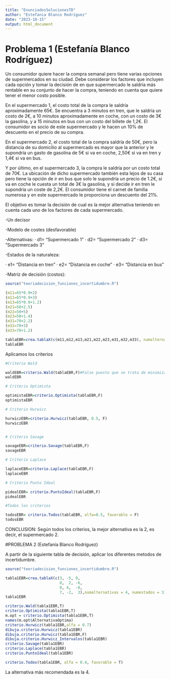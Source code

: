 ---
title: "EnunciadosSolucionesTD"
author: "Estefania Blanco Rodríguez"
date: "2023-10-15"
output: html_document
---

# Problema 1 (Estefanía Blanco Rodríguez)

Un consumidor quiere hacer la compra semanal pero tiene varias opciones de supermercados
en su ciudad. Debe considerar los factores que incluyen cada opción y tomar
la decisión de en que supermercado le saldría más rentable en su conjunto
de hacer la compra, teniendo en cuenta que quiere tener el menor costo posible.

En el supermercado 1, el costo total de la compra le saldría aproximadamente
65€. Se encuentra a 3 minutos en tren, que le saldría un costo de 2€, a 10 minutos 
aproximadamente en coche, con un costo de 3€ la gasolina, y a 15 minutos en bus
con un costo del billete de 1,2€. El consumidor es socio de 
este supermercado y le hacen un 10% de descuento en el precio de su compra.

En el supermercado 2, el costo total de la compra saldría de 50€, pero la distancia
de su domicilio al supermercado es mayor que la anterior y le supondría un gasto de gasolina de 5€ si va en coche, 2,50€ si va en tren y 1,4€ si va en bus.

Y por último, en el supermercado 3, la compra le saldría por un 
costo total de 70€. La ubicación de dicho supermercado también esta lejos
de su casa pero tiene la opción de ir en bus que solo le supondría un 
precio de 1.2€, si va en coche le cuesta un total de 3€ la gasolina, y si decide
ir en tren le supondria un coste de 2,2€. El consumidor tiene
el carnet de familia numerosa y en este supermercado le proporciona un descuento
del 21%.

El objetivo es tomar la decisión de cual es la mejor alternativa 
teniendo en cuenta cada uno de los factores de cada supermercado.


-Un decisor

-Modelo de costes (desfavorable)

-Alternativas:
  · d1= "Supermercado 1"
· d2= "Supermercado 2"
· d3= "Supermercado 3"

-Estados de la naturaleza:
  
· e1= "Distancia en tren"
· e2= "Distancia en coche"
· e3= "Distancia en bus"

-Matriz de decisión (costos):
```{r}
source("teoriadecision_funciones_incertidumbre.R")

(m11=65*0.9+2)
(m12=65*0.9+3)
(m13=65*0.9+1.2)
(m21=50+2.5)
(m22=50+5)
(m23=50+1.4)
(m31=70+2.2)
(m32=70+3)
(m33=70+1.2)

tablaEBR=crea.tablaX(c(m11,m12,m13,m21,m22,m23,m31,m32,m33), numalternativas = 3,numestados = 3)
tablaEBR
```

Aplicamos los criterios

```{r}
#Criterio Wald

waldEBR=criterio.Wald(tablaEBR,F)#False puesto que se trata de minimizar costes
waldEBR

# Criterio Optimista

optimistaEBR=criterio.Optimista(tablaEBR,F)
optimistaEBR

# Criterio Hurwicz

hurwiczEBR=criterio.Hurwicz(tablaEBR, 0.5, F)
hurwiczEBR


# Criterio Savage

savageEBR=criterio.Savage(tablaEBR,F)
savageEBR

# Criterio Laplace

laplaceEBR=criterio.Laplace(tablaEBR,F)
laplaceEBR

# Criterio Punto Ideal

pidealEBR= criterio.PuntoIdeal(tablaEBR,F)
pidealEBR

#Todos los criterios

todosEBR= criterio.Todos(tablaEBR, alfa=0.5, favorable = F)
todosEBR

```

CONCLUSION: Según todos los criterios, la mejor alternativa es la 2, es decir,
el supermercado 2.

#PROBLEMA 2 (Estefanía Blanco Rodríguez)

A partir de la siguiente tabla de decisión, aplicar los diferentes metodos de 
incertidumbre.

```{r}
source("teoriadecision_funciones_incertidumbre.R")

tabla1EBR=crea.tablaX(c(3, -5, 9,
                        8,  2, -6,
                        0, 4,  -8,
                        7, -2,  3),numalternativas = 4, numestados = 3)
tabla1EBR

criterio.Wald(tabla1EBR,T)
criterio.Optimista(tabla1EBR,T)
m.opt = criterio.Optimista(tabla1EBR,T)
names(m.opt$AlternativaOptima)
criterio.Hurwicz(tabla1EBR,alfa = 0.7)
dibuja.criterio.Hurwicz(tabla1EBR)
dibuja.criterio.Hurwicz(tabla1EBR,F)
dibuja.criterio.Hurwicz_Intervalos(tabla1EBR)
criterio.Savage(tabla1EBR)
criterio.Laplace(tabla1EBR)
criterio.PuntoIdeal(tabla1EBR)

criterio.Todos(tabla1EBR, alfa = 0.4, favorable = T)
```

La alternativa más recomendada es la 4.